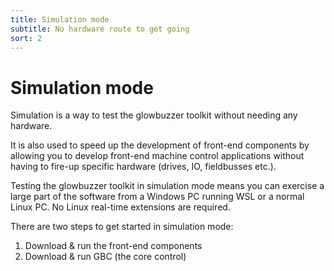 ```yaml
---
title: Simulation mode
subtitle: No hardware route to get going
sort: 2
---
```


# Simulation mode

Simulation is a way to test the glowbuzzer toolkit without needing any hardware.

It is also used to speed up the development of front-end components by allowing you to develop front-end machine control applications without having to fire-up specific hardware (drives, IO, fieldbusses etc.).

Testing the glowbuzzer toolkit in simulation mode means you can exercise a large part of the software from a Windows PC running WSL or a normal Linux PC. No Linux real-time extensions are required.

There are two steps to get started in simulation mode:

1. Download & run the front-end components
1. Download & run GBC (the core control)

